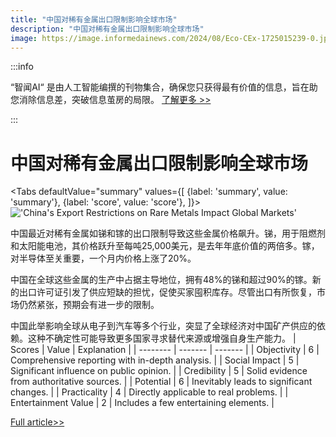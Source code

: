 ```yaml
---
title: "中国对稀有金属出口限制影响全球市场"
description: "中国对稀有金属出口限制影响全球市场"
image: https://image.informedainews.com/2024/08/Eco-CEx-1725015239-0.jpg
---
```



:::info

“智闻AI“ 是由人工智能编撰的刊物集合，确保您只获得最有价值的信息，旨在助您消除信息差，突破信息茧房的局限。  [了解更多 >>](/)

:::

# 中国对稀有金属出口限制影响全球市场


<Tabs
	defaultValue="summary"
	values={[
	{label: 'summary', value: 'summary'},
	{label: 'score', value: 'score'},
]}>
<TabItem value="summary">
<img
  src="https://image.informedainews.com/2024/08/Eco-CEx-1725015239-0.jpg"
  alt="'China's Export Restrictions on Rare Metals Impact Global Markets'"
/>



中国最近对稀有金属如锑和镓的出口限制导致这些金属价格飙升。锑，用于阻燃剂和太阳能电池，其价格跃升至每吨25,000美元，是去年年底价值的两倍多。镓，对半导体至关重要，一个月内价格上涨了20%。

中国在全球这些金属的生产中占据主导地位，拥有48%的锑和超过90%的镓。新的出口许可证引发了供应短缺的担忧，促使买家囤积库存。尽管出口有所恢复，市场仍然紧张，预期会有进一步的限制。

中国此举影响全球从电子到汽车等多个行业，突显了全球经济对中国矿产供应的依赖。这种不确定性可能导致更多国家寻求替代来源或增强自身生产能力。
</TabItem>
<TabItem value="score">
	| Scores     | Value   | Explanation |
	| -------- | ------- | ------- |
	| Objectivity  | 6    | Comprehensive reporting with in-depth analysis.    |
	| Social Impact | 5     | Significant influence on public opinion.    |
	| Credibility    | 5    | Solid evidence from authoritative sources.    |
	| Potential    | 6    | Inevitably leads to significant changes.    |
	| Practicality    | 4    | Directly applicable to real problems.    |
	| Entertainment Value    | 2    | Includes a few entertaining elements.    |
</TabItem>
</Tabs>

[Full article>>](https://asia.nikkei.com/Business/Markets/Commodities/Antimony-gallium-prices-soar-as-China-widens-rare-metal-export-curbs)
